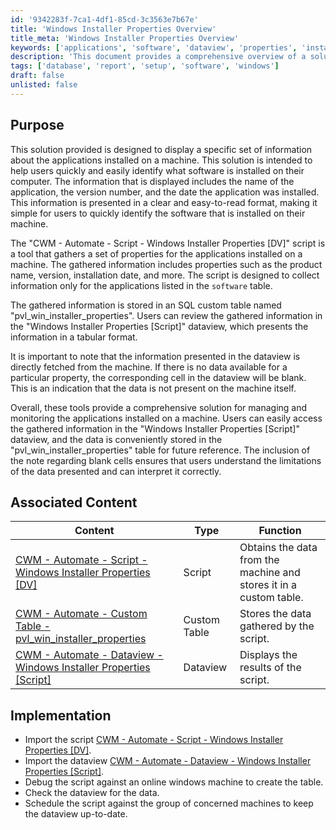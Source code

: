```yaml
---
id: '9342283f-7ca1-4df1-85cd-3c3563e7b67e'
title: 'Windows Installer Properties Overview'
title_meta: 'Windows Installer Properties Overview'
keywords: ['applications', 'software', 'dataview', 'properties', 'installation']
description: 'This document provides a comprehensive overview of a solution designed to display information about applications installed on a machine, including their name, version number, and installation date. It describes the functionality of the script that gathers this information, how it is stored in a custom SQL table, and how users can access it through a dataview for effective management and monitoring of installed software.'
tags: ['database', 'report', 'setup', 'software', 'windows']
draft: false
unlisted: false
---
```

## Purpose

This solution provided is designed to display a specific set of information about the applications installed on a machine. This solution is intended to help users quickly and easily identify what software is installed on their computer. The information that is displayed includes the name of the application, the version number, and the date the application was installed. This information is presented in a clear and easy-to-read format, making it simple for users to quickly identify the software that is installed on their machine.

The "CWM - Automate - Script - Windows Installer Properties [DV]" script is a tool that gathers a set of properties for the applications installed on a machine. The gathered information includes properties such as the product name, version, installation date, and more. The script is designed to collect information only for the applications listed in the `software` table.

The gathered information is stored in an SQL custom table named "pvl_win_installer_properties". Users can review the gathered information in the "Windows Installer Properties [Script]" dataview, which presents the information in a tabular format.

It is important to note that the information presented in the dataview is directly fetched from the machine. If there is no data available for a particular property, the corresponding cell in the dataview will be blank. This is an indication that the data is not present on the machine itself.

Overall, these tools provide a comprehensive solution for managing and monitoring the applications installed on a machine. Users can easily access the gathered information in the "Windows Installer Properties [Script]" dataview, and the data is conveniently stored in the "pvl_win_installer_properties" table for future reference. The inclusion of the note regarding blank cells ensures that users understand the limitations of the data presented and can interpret it correctly.

## Associated Content

| Content                                                                                                 | Type         | Function                                                |
|---------------------------------------------------------------------------------------------------------|--------------|--------------------------------------------------------|
| [CWM - Automate - Script - Windows Installer Properties [DV]](https://proval.itglue.com/DOC-5078775-12404266) | Script       | Obtains the data from the machine and stores it in a custom table. |
| [CWM - Automate - Custom Table - pvl_win_installer_properties](https://proval.itglue.com/DOC-5078775-12404261) | Custom Table | Stores the data gathered by the script.                |
| [CWM - Automate - Dataview - Windows Installer Properties [Script]](https://proval.itglue.com/DOC-5078775-12404269) | Dataview     | Displays the results of the script.                    |

## Implementation

- Import the script [CWM - Automate - Script - Windows Installer Properties [DV]](https://proval.itglue.com/DOC-5078775-12404266).
- Import the dataview [CWM - Automate - Dataview - Windows Installer Properties [Script]](https://proval.itglue.com/DOC-5078775-12404269).
- Debug the script against an online windows machine to create the table.
- Check the dataview for the data.
- Schedule the script against the group of concerned machines to keep the dataview up-to-date.











